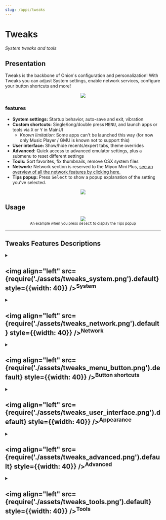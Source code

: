 ```yaml
---
slug: /apps/tweaks
---
```





# Tweaks

*System tweaks and tools*

## Presentation

Tweaks is the backbone of Onion's configuration and personalization! With Tweaks you can adjust System settings, enable network services, configure your button shortcuts and more!

<p align="center"><img src={require('./assets/tweaks.webp').default} style={{width: 320}} /></p>

### features

- **System settings:** Startup behavior, auto-save and exit, vibration
- **Custom shortcuts:** Single/long/double press <kbd>MENU</kbd>, and launch apps or tools via <kbd>X</kbd> or <kbd>Y</kbd> in MainUI
  - *Known limitation:* Some apps can't be launched this way (for now only Music Player / GMU is known not to support this)
- **User interface:** Show/hide recents/expert tabs, theme overrides
- **Advanced:** Quick access to advanced emulator settings, plus a submenu to reset different settings
- **Tools:** Sort favorites, fix thumbnails, remove OSX system files
- **Network:** Network section is reserved to the Miyoo Mini Plus, [see an overview of all the network features by clicking here.](../network-features)
- **Tips popup:** Press <kbd>Select</kbd> to show a popup explanation of the setting you've selected.

<p align="center"><img src="https://user-images.githubusercontent.com/44569252/189440460-0afffde0-2e5e-41a4-b85e-0484b23c461a.png" /></p>

## Usage

<p align="center"><img src={require('./assets/tweaks-popup.png').default} style={{width: 320}} /><br />
<sub>An example when you press <kbd>select</kbd> to display the Tips popup</sub>
</p>


---

## Tweaks Features Descriptions

<DynamicTweaksSection>


<details><summary>

## <img align="left" src={require('./assets/tweaks_system.png').default} style={{width: 40}} /><sup>System</sup>

</summary>
<details><summary>

### Startup...
</summary>
<details><summary>

#### Auto-resume last game
</summary>
<div>Auto-resume happens when you shutdown the device while a game is running. At startup, the system will resume where you left off last time. If disabled the main interface will be displayed after boot, your last game played will not resume.</div>
</details>
<details><summary>

#### Start application
</summary>
<div>With this option you can choose which frontend you want to launch into on startup.

It can be MainUI, [GameSwitcher](./game-switcher), [Retroarch](./retroarch) or [AdvanceMenu](./advancemenu).
</div>
</details>
<details><summary>

#### MainUI: Start tab
</summary>
<div>Here you can set which tab you want MainUI to launch into.</div>
</details>
</details>
<details><summary>

### Date and time...
</summary>
<details><summary>

#### now : 2024-02-14 18:31:08
</summary>
<div>Current Date (read-only label)</div>
</details>
<details><summary>

#### Set automatically via the internet
</summary>
<div>Use the internet connection to sync "date and time on startup."</div>
</details>
<details><summary>

#### Wait for sync on startup
</summary>
<div>Wait for date and time synchronization "on system startup. Ensures that time is synced before a game is launched. Useful for games like Pokemon which requires a synced time.</div>
</details>
<details><summary>

#### Get time zone via IP address
</summary>
<div>If this is enabled, the system will try "to retrieve your time zone from your IP "address.</div>
</details>
<details><summary>

#### Select time zone
</summary>
<div>Manually set your time zone. "You need to adjust for DST as well." (available only if "Get time zone via IP address is disabled)</div>
</details>
<details><summary>

#### Emulated time skip
</summary>
<div>Without RTC the system time stands still while the device is off. This option lets you add a specific amount of hours at startup.</div>
</details>
</details>
<details><summary>

### Low battery warning
</summary>
<div>Show a red battery icon warning in the top right corner when the battery is at or below this value.</div>
</details>
<details><summary>

### Low batt.: Save and exit
</summary>
<div>Set the battery percentage at which the system should save and exit RetroArch.</div>
</details>
<details><summary>

### Vibration intensity
</summary>
<div>Set the vibration strength for haptic feedback when pressing system shortcuts.</div>
</details>
</details>








<details><summary>

## <img align="left" src={require('./assets/tweaks_network.png').default} style={{width: 40}} /><sup>Network</sup>

</summary>
<details><summary>

### IP address: x.x.x.x
</summary>
<div>Current IP (read-only label)</div>
</details>
<details><summary>


### WiFi: Hotspot/WPS...
</summary>
<details><summary>


#### WiFi Hotspot
</summary>
<div>Use hotspot to host all the network services on the go, no router needed. Stay connected at anytime, anywhere. Compatible with Easy Netplay and regular netplay.</div>
</details>
<details><summary>

#### WPS connect
</summary>
<div>Use your WiFi router's WPS function to connect your device with a single press. First press the WPS button on your router, then click this option to connect.</div>
</details>
</details>
<details><summary>

### Samba: Network file share...
</summary>
<div>Samba is a file sharing protocol that provides integrated sharing of files and directories between your Miyoo Mini Plus and your PC.</div>
</details>
<details><summary>

### HTTP: Web-based file sync...
</summary>
<div>HTTP file server allows you to manage your files through a web browser on your phone, PC, or tablet. Think of it as a website hosted by Onion; simply enter the IP address in your browser.</div>
</details>
<details><summary>

### SSH: Secure shell...
</summary>
<div>SSH provides a secure command line host for communicating with your device remotely. SFTP provides a secure file transfer protocol.</div>
</details>
<details><summary>

### FTP: File server...
</summary>
<div>FTP provides a method of transferring files between Onion and a PC, phone, or tablet. You'll need an FTP client installed on the other device.</div>
</details>
<details><summary>

### VNC: Screen share...
</summary>
<div>Share your MMP Screen to another device for demonstrations or applications or themes (The MMP does not have the performance to stream game footage through this feature).</div>
</details>
<details><summary>

### Telnet: Remote shell
</summary>
<div>Telnet provides unencrypted remote shell access to your device.</div>
</details>
<details><summary>

### VNC: Screen share
</summary>
<div>Share your MMP Screen to another device for demonstrations or applications or themes (The MMP does not have the performance to stream game footage through this feature).</div>
</details>
<details><summary>

### Disable services in-game
</summary>
<div>Disable all network services (except WiFi) while playing games. This helps to conserve battery and to keep performance at a maximum.</div>
</details>
</details>









<details><summary>

## <img align="left" src={require('./assets/tweaks_menu_button.png').default} style={{width: 40}} /><sup>Button shortcuts</sup>

</summary>
<details><summary>

### Menu single press vibration
</summary>
<div>Enable haptic feedback for the menu button single and double press.</div>
</details>
<details><summary>

### In-game: Menu button...
</summary>
<details><summary>

#### Single press
</summary>
<div>
Set the action for single pressing the menu button while in MainUI.

(Off, Exit to menu, Quick Switch, Game Switcher)
</div>
</details>
<details><summary>

#### Long press
</summary>
<div>Set the action for long pressing the menu button while in MainUI.</div>
</details>
<details><summary>

#### Double press
</summary>
<div>Set the action for double pressing the menu button while in MainUI.</div>
</details>
</details>
<details><summary>

### MainUI: Menu button...
</summary>
<details><summary>

#### Single press
</summary>
<div>Set the action for single pressing the menu button while in-game.</div>
</details>
<details><summary>

#### Long press
</summary>
<div>Set the action for long pressing the menu button while in-game.</div>
</details>
<details><summary>

#### Double press
</summary>
<div>Set the action for double pressing the menu button while in-game.</div>
</details>
</details>
<details><summary>

### MainUI: X button
</summary>
<div>Set the X button action in MainUI.</div>
</details>
<details><summary>

### MainUI: Y button
</summary>
<div>Set the Y button action in MainUI.</div>
</details>
<details><summary>

### Power single press
</summary>
<div>Change the power button single press action to either 'standby' or 'shutdown'.</div>
</details>
</details>







<details><summary>

## <img align="left" src={require('./assets/tweaks_user_interface.png').default} style={{width: 40}} /><sup>Appearance</sup>

</summary>
<details><summary>

### Show recent
</summary>
<div>Toggle the visibility of the recents tab in the main menu.</div>
</details>
<details><summary>

### Show expert mode
</summary>
<div>Toggle the visibility of the expert tab in the main menu.</div>
</details>
<details><summary>

### OSD bar size
</summary>
<div>Set the width of the 'OSD bar' shown on the left side of the display when adjusting brightness or volume (MMP).</div>
</details>
<details><summary>

### Blue light filter
</summary>
<div>Control the blue light filter schedule, intensity, or state. (You can also hold <kbd>MENU</kbd>+<kbd>B</kbd> for 2 seconds to enable or disable BLF!).</div>

<div>Warning: Bluelight filter schedule depends on NTP being available.</div>
<div>If you do not have an up-to-date time on your device, the BLF may behave unexpectedly.</div>
<div>You can override the BLF schedule by using the <kbd>MENU</kbd>+<kbd>B</kbd> hotkey.</div>
&nbsp;
<details><summary>

#### State
</summary>
<div>Set the selected strength now.</div>
</details>
<details><summary>

#### schedule
</summary>
<div>Enable or disable the bluelight filter schedule.</div>
</details>
<details><summary>

#### Strength
</summary>
<div>Change the strength of the Blue light filter</div>
</details>
<details><summary>

#### Time (On)
</summary>
<div>Time schedule for the bluelight filter.</div>
</details>
<details><summary>

#### Time (Off)
</summary>
<div>Time schedule for the bluelight filter.</div>
</details>
</details>
<details><summary>


### Theme overrides...
</summary>
<details><summary>

#### Battery percentage...
</summary>
<div>Visible</div>
<div>Font family</div>
<div>Font size</div>
<div>Text alignment</div>
<div>Fixed position</div>
<div>Horizontal offset</div>
<div>Vertical offset</div>
</details>
<details><summary>

#### Mute background music
</summary>
<div>Mute background music for themes.</div>
</details>
<details><summary>

#### Hide icon labels
</summary>
<div>Hide the labels under the main menu icons.</div>
</details>
<details><summary>

#### Hide hint labels
</summary>
<div>Hide the labels at the bottom of the screen.</div>
</details>
</details>
<details><summary>

### Icons packs...
</summary>
<details><summary>

#### Apply icon pack..
</summary>
<div>The list of installed icon packs will be displayed here.</div>
</details>
<details><summary>

#### Edit console icon.....
</summary>
<div>To modify console icons one by one.</div>
</details>
<details><summary>

#### Edit app icon...
</summary>
<div>To modify apps icons one by one.</div>
</details>
<details><summary>

#### Edit expert icon...
</summary>
<div>To modify expert icons one by one.</div>

</details>
</details>
</details>








<details><summary>

## <img align="left" src={require('./assets/tweaks_advanced.png').default} style={{width: 40}} /><sup>Advanced</sup>

</summary>
<details><summary>

### Swap triggers \(L<\>L2, R<\>R2\)
</summary>
<div>Swap the function of L1&lt;&gt;L2 and R1&lt;&gt;R2 (only affects in-game actions).</div>
</details>
<details><summary>

### Brightness control
</summary>
<div>Change the shortcut for brightness (on MM only).</div>
</details>
<details><summary>

### Fast forward rate
</summary>
<div>Set the maximum fast forward rate.</div>
</details>
<details><summary>

### PWM frequency
</summary>
<div>Set the PWM frequency, a lower value will result in less "whine" from the devices speaker.</div>
<div>Warning: The lower this value, the more chance your screen will begin to "flicker", the perception of this varies from person to person.</div>
</details>
<details><summary>

### LCD undervolt
</summary>
<div>Use this option if you're seeing small artifacts on the display (MMP only).</div>
</details>
<details><summary>

### Reset settings...
</summary>
<details><summary>

#### Reset system tweaks
</summary>
<div>Reset all Onion system tweaks, including network setup.</div>
</details>
<details><summary>

#### Reset theme overrides
</summary>
<div>Resets the current theme modifications.</div>
</details>
<details><summary>

#### Reset MainUI settings
</summary>
<div>Resets the settings stored on the device, such as theme, display options, and volume. Also resets WiFi configuration.</div>
</details>
<details><summary>

#### Reset RetroArch main configuration
</summary>
<div>Restore Onion default RetroArch main configuration.</div>
</details>
<details><summary>

#### Reset all RetroArch core overrides
</summary>
<div>Restore all Onion default RetroArch core overrides.</div>
</details>
<details><summary>

#### Reset AdvanceMENU/MAME/MESS
</summary>
<div>Restore AdvanceMENU/MAME/MESS default settings.</div>
</details>
<details><summary>

#### Reset everything
</summary>
<div>Reset everything.</div>
</details>
</details>
<details><summary>

### Diagnostics...
</summary>
<details><summary>

#### Enable global logging
</summary>
<div>Enable global logging for system & networking. Logs will be generated in SD:/.tmp_update/logs.</div>
</details>
<details><summary>

#### Util: System log snapshot
</summary>
<div>Take a snapshot of the system logs and export them to SD:log_export.7z. Attach these logs to your issue or send directly to a dev.</div>
</details>
</details>
</details>




<details><summary>

## <img align="left" src={require('./assets/tweaks_tools.png').default} style={{width: 40}} /><sup>Tools</sup>

</summary>
<details><summary>

### Generate CUE files for PSX games
</summary>
<div>PSX roms in '.bin' format need a matching '.cue' file. Use this tool to automatically generate them.</div>
</details>
<details><summary>

### Generate M3U files for PSX games...
</summary>
<div>PSX multidisc roms require to create a playslist file (.m3u). It allows to have only one entry for each multidisc game and one unique save file for each game.</div>
&nbsp;
<details><summary>

#### Multiple directories (.Game_Name)
</summary>
<div>One directory for each game: ".Game_Name".</div>
</details>
<details><summary>

#### Single directory (.multi-disc)
</summary>
<div>One single directory ".multi-disc" will contains all multi-disc files.</div>
</details>
</details>
<details><summary>

### Generate game list for short name roms
</summary>
<div>This tool replaces the short names in game caches with their equivalent real names. This ensures the list is sorted correctly.</div>
</details>
<details><summary>

### Generate miyoogamelist with digest names
</summary>
<div>Use this tool to clean your game names without having to rename the rom files (removes parens, rankings, and much more). This generates a 'miyoogamelist.xml' file which comes with some limitations, such as no subfolder support.</div>
</details>
<details><summary>

### Screen recorder...
</summary>
<div>A tool to record the screen, this tool will not offer perfect performance in games, but can be used to record/demonstrate apps and features (You can also hold <kbd>MENU</kbd>+<kbd>A</kbd> for 2 seconds to start recording!).</div>
&nbsp;
<details><summary>


#### Start/stop recorder
</summary>
<div>Start or stop the recorder.</div>
</details>
<details><summary>

#### Countdown (seconds)
</summary>
<div>Countdown when starting recording. The screen will pulse white n times to signify recording has started/stopped.</div>
</details>
<details><summary>

#### Toggle indicator icon
</summary>
<div>Toggles the display of a flashing icon to remind you that you're still recording.</div>
</details>
<details><summary>

#### Toggle hotkey
</summary>
<div>Enable the hotkey function. Recording can be started/stopped with Menu+A</div>
</details>
<details><summary>

#### Reset screen recorder
</summary>
<div>Performs a hard kill of ffmpeg. WARNING: If you're currently recording, you may lose the file!.</div>
</details>
<details><summary>

#### Delete all recordings
</summary>
<div>Deletes all recorded videos. WARNING: This action cannot be undone!.</div>
</details>
</details>
<details><summary>

### Regenerate game switcher list
</summary>
<div>Utilize this tool to recreate your game switcher list using the RetroArch history, particularly in instances of corruption. Keep in mind that NDS games and certain ports may require manual addition.</div>
</details>
<details><summary>

### Sort applist A-Z
</summary>
<div>This tool will sort your devices applist A-Z (Depending on the number of apps, this could take some time).</div>
</details>
<details><summary>

### Sort applist Z-A
</summary>
<div>This tool will sort your devices applist Z-A (Depending on the number of apps, this could take some time).</div>
</details>
</details>




</DynamicTweaksSection>
